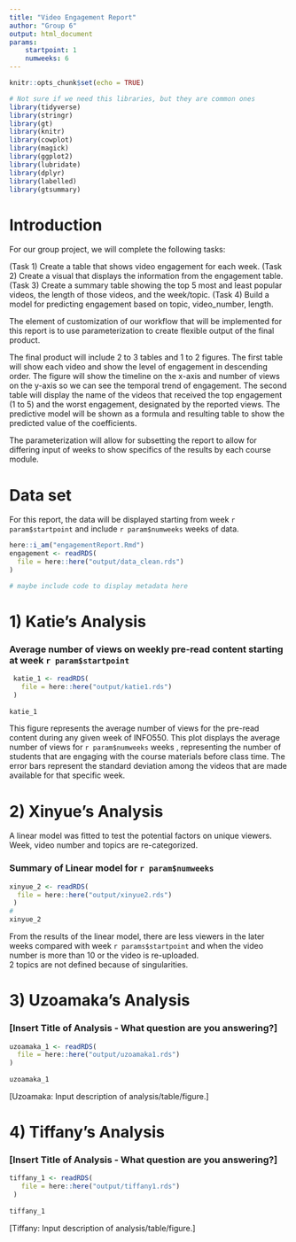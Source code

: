 ```yaml
---
title: "Video Engagement Report"
author: "Group 6"
output: html_document
params: 
    startpoint: 1
    numweeks: 6
---
```


```r
knitr::opts_chunk$set(echo = TRUE)
```

```r
# Not sure if we need this libraries, but they are common ones
library(tidyverse)
library(stringr)
library(gt)
library(knitr)
library(cowplot)
library(magick)
library(ggplot2)
library(lubridate)
library(dplyr)
library(labelled)
library(gtsummary)
```

# Introduction

For our group project, we will complete the following tasks:

(Task 1) Create a table that shows video engagement for each week.
(Task 2) Create a visual that displays the information from the engagement table.
(Task 3) Create a summary table showing the top 5 most and least popular videos, the length of those videos, and the week/topic.
(Task 4) Build a model for predicting engagement based on topic, video_number, length.


The element of customization of our workflow that will be implemented for this report is to use parameterization to create flexible output of the final product.

The final product will include 2 to 3 tables and 1 to 2 figures. The first table will show each video and show the level of engagement in descending order. The figure will show the timeline on the x-axis and number of views on the y-axis so we can see the temporal trend of engagement. The second table will display the name of the videos that received the top engagement (1 to 5) and the worst engagement, designated by the reported views.  The predictive model will be shown as a formula and resulting table to show the predicted value of the coefficients. 

The parameterization will allow for subsetting the report to allow for differing input of weeks to show specifics of the results by each course module.

# Data set

For this report, the data will be displayed starting from week `r param$startpoint` and include `r param$numweeks` weeks of data. 

```r
here::i_am("engagementReport.Rmd")
engagement <- readRDS(
  file = here::here("output/data_clean.rds")
)

# maybe include code to display metadata here
```

# 1) Katie's Analysis
### Average number of views on weekly pre-read content starting at week `r param$startpoint`
```r
 katie_1 <- readRDS(
   file = here::here("output/katie1.rds")
 )
 
katie_1
```

This figure represents the average number of views for the pre-read content during any given week of INFO550. This plot displays the average number of views for `r param$numweeks` weeks , representing the number of students that are engaging with the course materials before class time. The error bars represent the standard deviation among the videos that are made available for that specific week.

# 2) Xinyue's Analysis  
A linear model was fitted to test the potential factors on unique viewers. Week, video number and topics are re-categorized.   

### Summary of Linear model for `r param$numweeks`
```r
xinyue_2 <- readRDS(
  file = here::here("output/xinyue2.rds")
 )
#
xinyue_2
```

From the results of the linear model, there are less viewers in the later weeks compared with week `r params$startpoint` and when the video number is more than 10 or the video is re-uploaded.  
2 topics are not defined because of singularities.  

# 3) Uzoamaka's Analysis
### [Insert Title of Analysis - What question are you answering?]
```r
uzoamaka_1 <- readRDS(
  file = here::here("output/uzoamaka1.rds")
)
 
uzoamaka_1
```

[Uzoamaka: Input description of analysis/table/figure.]


# 4) Tiffany's Analysis
### [Insert Title of Analysis - What question are you answering?]
```r
tiffany_1 <- readRDS(
   file = here::here("output/tiffany1.rds")
 )
 
tiffany_1
```

[Tiffany: Input description of analysis/table/figure.]